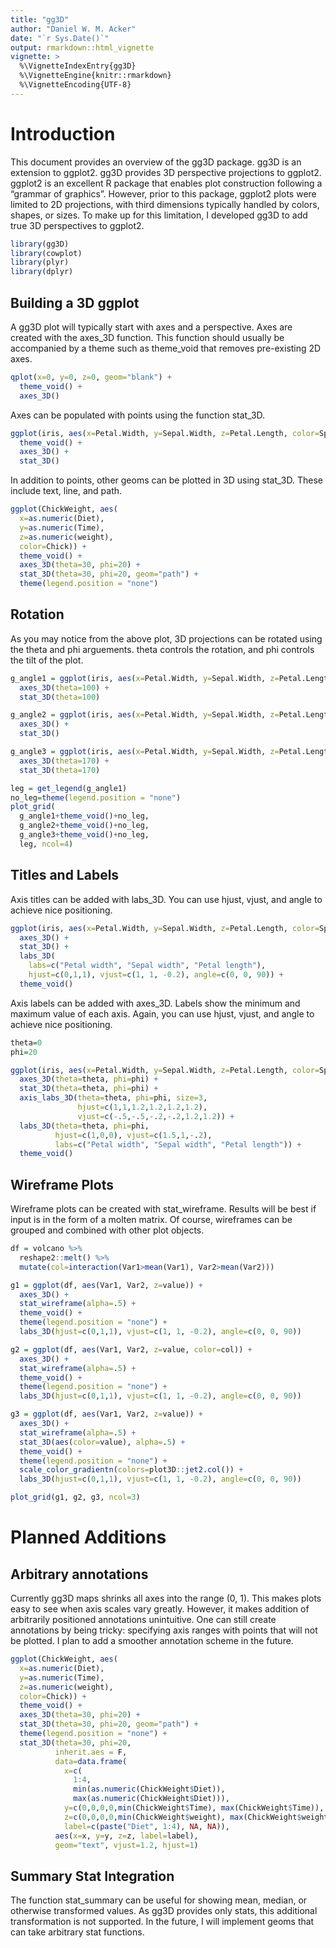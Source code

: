 ```yaml
---
title: "gg3D"
author: "Daniel W. M. Acker"
date: "`r Sys.Date()`"
output: rmarkdown::html_vignette
vignette: >
  %\VignetteIndexEntry{gg3D}
  %\VignetteEngine{knitr::rmarkdown}
  %\VignetteEncoding{UTF-8}
---
```


# Introduction

This document provides an overview of the gg3D package. gg3D is an extension to ggplot2. gg3D provides 3D perspective projections to ggplot2. ggplot2 is an excellent R package that enables plot construction following a "grammar of graphics". However, prior to this package, ggplot2 plots were limited to 2D projections, with third dimensions typically handled by colors, shapes, or sizes. To make up for this limitation, I developed gg3D to add true 3D perspectives to ggplot2.

```r
library(gg3D)
library(cowplot)
library(plyr)
library(dplyr)
```


## Building a 3D ggplot

A gg3D plot will typically start with axes and a perspective. Axes are created with the axes_3D function. This function should usually be accompanied by a theme such as theme_void that removes pre-existing 2D axes.

```r
qplot(x=0, y=0, z=0, geom="blank") + 
  theme_void() +
  axes_3D()
```

Axes can be populated with points using the function stat_3D.

```r
ggplot(iris, aes(x=Petal.Width, y=Sepal.Width, z=Petal.Length, color=Species)) + 
  theme_void() +
  axes_3D() +
  stat_3D()
```

In addition to points, other geoms can be plotted in 3D using stat_3D. These include text, line, and path.

```r
ggplot(ChickWeight, aes(
  x=as.numeric(Diet), 
  y=as.numeric(Time), 
  z=as.numeric(weight),
  color=Chick)) +
  theme_void() +
  axes_3D(theta=30, phi=20) +
  stat_3D(theta=30, phi=20, geom="path") +
  theme(legend.position = "none")
```

## Rotation

As you may notice from the above plot, 3D projections can be rotated using the theta and phi arguements. theta controls the rotation, and phi controls the tilt of the plot.

```r
g_angle1 = ggplot(iris, aes(x=Petal.Width, y=Sepal.Width, z=Petal.Length, color=Species)) +
  axes_3D(theta=100) +
  stat_3D(theta=100)

g_angle2 = ggplot(iris, aes(x=Petal.Width, y=Sepal.Width, z=Petal.Length, color=Species)) +
  axes_3D() +
  stat_3D()

g_angle3 = ggplot(iris, aes(x=Petal.Width, y=Sepal.Width, z=Petal.Length, color=Species)) +
  axes_3D(theta=170) +
  stat_3D(theta=170)

leg = get_legend(g_angle1)
no_leg=theme(legend.position = "none")
plot_grid(
  g_angle1+theme_void()+no_leg, 
  g_angle2+theme_void()+no_leg, 
  g_angle3+theme_void()+no_leg, 
  leg, ncol=4)
```

## Titles and Labels

Axis titles can be added with labs_3D. You can use hjust, vjust, and angle to achieve nice positioning.

```r
ggplot(iris, aes(x=Petal.Width, y=Sepal.Width, z=Petal.Length, color=Species)) +
  axes_3D() +
  stat_3D() +
  labs_3D(
    labs=c("Petal width", "Sepal width", "Petal length"),
    hjust=c(0,1,1), vjust=c(1, 1, -0.2), angle=c(0, 0, 90)) +
  theme_void()
```

Axis labels can be added with axes_3D. Labels show the minimum and maximum value of each axis. Again, you can use hjust, vjust, and angle to achieve nice positioning.

```r
theta=0 
phi=20

ggplot(iris, aes(x=Petal.Width, y=Sepal.Width, z=Petal.Length, color=Species)) +
  axes_3D(theta=theta, phi=phi) +
  stat_3D(theta=theta, phi=phi) +
  axis_labs_3D(theta=theta, phi=phi, size=3, 
               hjust=c(1,1,1.2,1.2,1.2,1.2), 
               vjust=c(-.5,-.5,-.2,-.2,1.2,1.2)) +
  labs_3D(theta=theta, phi=phi, 
          hjust=c(1,0,0), vjust=c(1.5,1,-.2),
          labs=c("Petal width", "Sepal width", "Petal length")) +
  theme_void()
```

## Wireframe Plots

Wireframe plots can be created with stat_wireframe. Results will be best if input is in the form of a molten matrix. Of course, wireframes can be grouped and combined with other plot objects.

```r
df = volcano %>%
  reshape2::melt() %>%
  mutate(col=interaction(Var1>mean(Var1), Var2>mean(Var2)))

g1 = ggplot(df, aes(Var1, Var2, z=value)) +
  axes_3D() +
  stat_wireframe(alpha=.5) +
  theme_void() +
  theme(legend.position = "none") +
  labs_3D(hjust=c(0,1,1), vjust=c(1, 1, -0.2), angle=c(0, 0, 90))

g2 = ggplot(df, aes(Var1, Var2, z=value, color=col)) +
  axes_3D() +
  stat_wireframe(alpha=.5) +
  theme_void() +
  theme(legend.position = "none") +
  labs_3D(hjust=c(0,1,1), vjust=c(1, 1, -0.2), angle=c(0, 0, 90))

g3 = ggplot(df, aes(Var1, Var2, z=value)) +
  axes_3D() +
  stat_wireframe(alpha=.5) +
  stat_3D(aes(color=value), alpha=.5) +
  theme_void() +
  theme(legend.position = "none") +
  scale_color_gradientn(colors=plot3D::jet2.col()) +
  labs_3D(hjust=c(0,1,1), vjust=c(1, 1, -0.2), angle=c(0, 0, 90))

plot_grid(g1, g2, g3, ncol=3)
```

# Planned Additions

## Arbitrary annotations

Currently gg3D maps shrinks all axes into the range (0, 1). This makes plots easy to see when axis scales vary greatly. However, it makes addition of arbitrarily positioned annotations unintuitive. One can still create annotations by being tricky: specifying axis ranges with points that will not be plotted. I plan to add a smoother annotation scheme in the future.

```r
ggplot(ChickWeight, aes(
  x=as.numeric(Diet), 
  y=as.numeric(Time), 
  z=as.numeric(weight),
  color=Chick)) +
  theme_void() +
  axes_3D(theta=30, phi=20) +
  stat_3D(theta=30, phi=20, geom="path") +
  theme(legend.position = "none") +
  stat_3D(theta=30, phi=20,
          inherit.aes = F,
          data=data.frame(
            x=c(
              1:4,
              min(as.numeric(ChickWeight$Diet)), 
              max(as.numeric(ChickWeight$Diet))),
            y=c(0,0,0,0,min(ChickWeight$Time), max(ChickWeight$Time)),
            z=c(0,0,0,0,min(ChickWeight$weight), max(ChickWeight$weight)),
            label=c(paste("Diet", 1:4), NA, NA)),
          aes(x=x, y=y, z=z, label=label),
          geom="text", vjust=1.2, hjust=1)
```

## Summary Stat Integration

The function stat_summary can be useful for showing mean, median, or otherwise transformed values. As gg3D provides only stats, this additional transformation is not supported. In the future, I will implement geoms that can take arbitrary stat functions.
